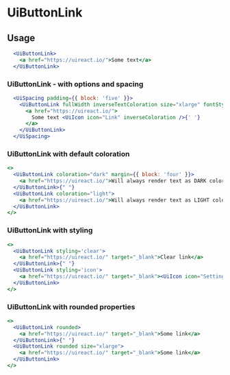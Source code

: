 
# UiButtonLink

<Metadata packageName='text' packageJson={packageJson} description='This component has to wrap a link component in order to properly work. It will add custom classes to its children to make it look like a button although for a11y it will still be a button.' includeInformation />

## Usage

```jsx live scope={{UiButtonLink}}
  <UiButtonLink>
    <a href="https://uireact.io/">Some text</a>
  </UiButtonLink>
```

### UiButtonLink - with options and spacing

```jsx live scope={{UiButtonLink, UiSpacing, UiIcon}}
  <UiSpacing padding={{ block: 'five' }}>
    <UiButtonLink fullWidth inverseTextColoration size="xlarge" fontStyle="italic" padding={{ block: 'five' }}>
      <a href="https://uireact.io/">
        Some text <UiIcon icon="Link" inverseColoration />{' '}
      </a>
    </UiButtonLink>
  </UiSpacing>
```

### UiButtonLink with default coloration

```jsx live scope={{UiButtonLink}}
<>
  <UiButtonLink coloration="dark" margin={{ block: 'four' }}>
    <a href="https://uireact.io/">Will always render text as DARK coloration</a>
  </UiButtonLink>{" "}
  <UiButtonLink coloration="light">
    <a href="https://uireact.io/">Will always render text as LIGHT coloration</a>
  </UiButtonLink>
</>
```

### UiButtonLink with styling

```jsx live scope={{UiButtonLink, UiIcon}}
<>
  <UiButtonLink styling='clear'>
    <a href="https://uireact.io/" target="_blank">Clear link</a>
  </UiButtonLink>{" "}
  <UiButtonLink styling='icon'>
    <a href="https://uireact.io/" target="_blank"><UiIcon icon="SettingsBig" /></a>
  </UiButtonLink>
</>
```

### UiButtonLink with rounded properties

```jsx live scope={{UiButtonLink, UiIcon}}
<>
  <UiButtonLink rounded>
    <a href="https://uireact.io/" target="_blank">Some link</a>
  </UiButtonLink>{" "}
  <UiButtonLink rounded size="xlarge">
    <a href="https://uireact.io/" target="_blank">Some link</a>
  </UiButtonLink>
</>
```
